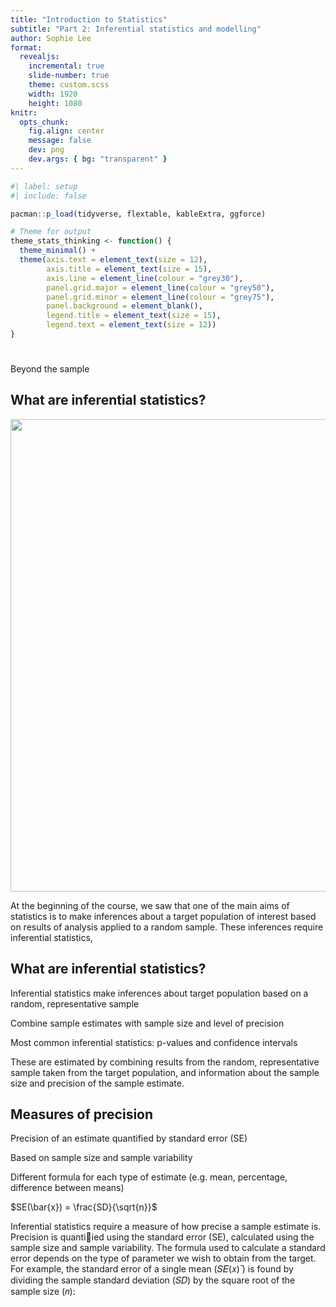 ```yaml
---
title: "Introduction to Statistics"
subtitle: "Part 2: Inferential statistics and modelling" 
author: Sophie Lee
format: 
  revealjs:
    incremental: true
    slide-number: true
    theme: custom.scss
    width: 1920
    height: 1080
knitr:
  opts_chunk: 
    fig.align: center
    message: false
    dev: png
    dev.args: { bg: "transparent" }
---
```


```r
#| label: setup
#| include: false

pacman::p_load(tidyverse, flextable, kableExtra, ggforce)

# Theme for output
theme_stats_thinking <- function() {
  theme_minimal() +
  theme(axis.text = element_text(size = 12),
        axis.title = element_text(size = 15),
        axis.line = element_line(colour = "grey30"),
        panel.grid.major = element_line(colour = "grey50"),
        panel.grid.minor = element_line(colour = "grey75"),
        panel.background = element_blank(),
        legend.title = element_text(size = 15),
        legend.text = element_text(size = 12))
}
```

#  {.chapter-theme}

::: r-fit-text
Beyond the sample
:::

## What are inferential statistics?

![](img/stats_inference2.png){height="20cm" width="50cm" fig-align="center"}

:::{.notes}
At the beginning of the course, we saw that one of the main aims of statistics is to make inferences about a target population of interest based on results of analysis applied to a random sample. These inferences require inferential statistics,
:::

## What are inferential statistics?

Inferential statistics make inferences about target population based on a [random, representative sample]{.answer}

[Combine sample estimates with [sample size]{.answer} and [level of precision]{.answer}]{.fragment}

[Most common inferential statistics: [p-values]{.answer} and [confidence intervals]{.answer}]{.fragment}

:::{.notes}
These are estimated by combining results from the random, representative sample taken from the target population, and information about the sample size and precision of the sample estimate.
:::

## Measures of precision

Precision of an estimate quantified by [standard error (SE)]{.answer}

[Based on sample size and sample variability]{.fragment}

[Different formula for each type of estimate (e.g. mean, percentage, difference between means)]{.fragment}

:::{.fragment .bigger .absolute bottom=300 left=750}
$SE(\bar{x}) = \frac{SD}{\sqrt{n}}$
:::

:::{.notes}
Inferential statistics require a measure of how precise a sample estimate is. Precision is quanti􀏐ied using the standard error (SE), calculated using the sample size and sample variability. The formula used to calculate a standard error depends on the type of parameter we wish to obtain from the target.
For example, the standard error of a single mean (𝑆𝐸(𝑥)̄ ) is found by dividing the sample standard deviation (𝑆𝐷) by the square root of the sample size (𝑛):
:::

